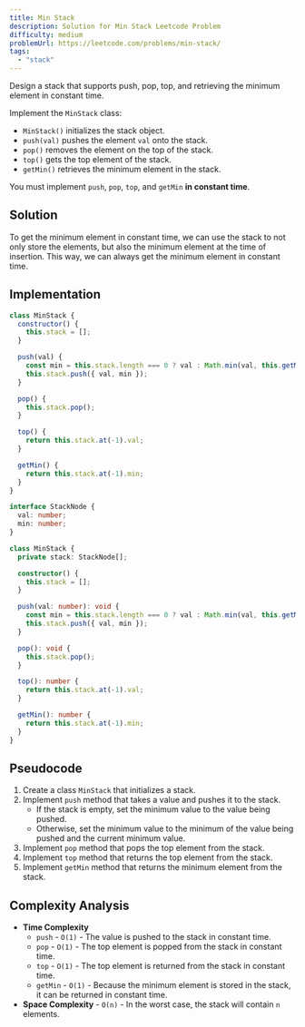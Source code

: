 ```yaml
---
title: Min Stack
description: Solution for Min Stack Leetcode Problem
difficulty: medium
problemUrl: https://leetcode.com/problems/min-stack/
tags:
  - "stack"
---
```



Design a stack that supports push, pop, top, and retrieving the minimum element in constant time.

Implement the `MinStack` class:

- `MinStack()` initializes the stack object.
- `push(val)` pushes the element `val` onto the stack.
- `pop()` removes the element on the top of the stack.
- `top()` gets the top element of the stack.
- `getMin()` retrieves the minimum element in the stack.

You must implement `push`, `pop`, `top`, and `getMin` **in constant time**.

## Solution

To get the minimum element in constant time, we can use the stack to not only store the elements, but also the minimum element at the time of insertion. This way, we can always get the minimum element in constant time.

## Implementation

<Tabs>
  <TabItem label="js">

```js
class MinStack {
  constructor() {
    this.stack = [];
  }

  push(val) {
    const min = this.stack.length === 0 ? val : Math.min(val, this.getMin());
    this.stack.push({ val, min });
  }

  pop() {
    this.stack.pop();
  }

  top() {
    return this.stack.at(-1).val;
  }

  getMin() {
    return this.stack.at(-1).min;
  }
}
```

  </TabItem>
  <TabItem label="ts">

```ts
interface StackNode {
  val: number;
  min: number;
}

class MinStack {
  private stack: StackNode[];

  constructor() {
    this.stack = [];
  }

  push(val: number): void {
    const min = this.stack.length === 0 ? val : Math.min(val, this.getMin());
    this.stack.push({ val, min });
  }

  pop(): void {
    this.stack.pop();
  }

  top(): number {
    return this.stack.at(-1).val;
  }

  getMin(): number {
    return this.stack.at(-1).min;
  }
}
```

  </TabItem>
</Tabs>

## Pseudocode

1. Create a class `MinStack` that initializes a stack.
2. Implement `push` method that takes a value and pushes it to the stack.
   - If the stack is empty, set the minimum value to the value being pushed.
   - Otherwise, set the minimum value to the minimum of the value being pushed and the current minimum value.
3. Implement `pop` method that pops the top element from the stack.
4. Implement `top` method that returns the top element from the stack.
5. Implement `getMin` method that returns the minimum element from the stack.

## Complexity Analysis

- **Time Complexity**
  - `push` - `O(1)` - The value is pushed to the stack in constant time.
  - `pop` - `O(1)` - The top element is popped from the stack in constant time.
  - `top` - `O(1)` - The top element is returned from the stack in constant time.
  - `getMin` - `O(1)` - Because the minimum element is stored in the stack, it can be returned in constant time.
- **Space Complexity** - `O(n)` - In the worst case, the stack will contain `n` elements.
